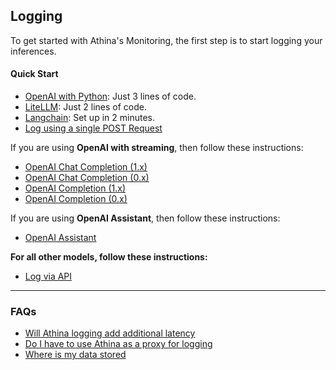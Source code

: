 
## Logging

To get started with Athina's Monitoring, the first step is to start logging your inferences.


#### Quick Start
- [OpenAI with Python](/quick_start): Just 3 lines of code.
- [LiteLLM](https://docs.litellm.ai/docs/observability/athina_integration): Just 2 lines of code.
- [Langchain](/logging/langchain): Set up in 2 minutes.
- [Log using a single POST Request](/logging/log_via_api)

If you are using **OpenAI with streaming**, then follow these instructions:

- [OpenAI Chat Completion (1.x)](/logging/openai_chat_1)
- [OpenAI Chat Completion (0.x)](/logging/openai_chat_0)
- [OpenAI Completion (1.x)](/logging/openai_completion_1)
- [OpenAI Completion (0.x)](/logging/openai_completion_0)

If you are using **OpenAI Assistant**, then follow these instructions:
- [OpenAI Assistant](/logging/openai_assistant)

**For all other models, follow these instructions:**

- [Log via API](/logging/log_via_api)

---

### FAQs

- [Will Athina logging add additional latency](/logging/faq/logging_latency)
- [Do I have to use Athina as a proxy for logging](/logging/faq/proxy)
- [Where is my data stored](/logging/faq/data_policy)
